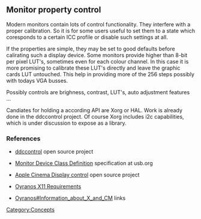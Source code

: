 == Monitor property control ==

Modern monitors contain lots of control functionality. They interfere with a proper calibration. So it is for some users useful to set them to a state which coresponds to a certain ICC profile or disable such settings at all. 

If the properties are simple, they may be set to good defaults before calirating such a display device. Some monitors provide higher than 8-bit per pixel LUT's, sometimes even for each colour channel. In this case it is more promising to calibrate these LUT's directly and leave the graphic cards LUT untouched. This help in providing more of the 256 steps possibly with todays VGA busses.

Possibly controls are brighness, contrast, LUT's, auto adjustment features ...

Candiates for holding a according API are Xorg or HAL. Work is already done in the ddccontrol project. Of course Xorg includes i2c capabilities, which is under discussion to expose as a library.

=== References ===

* [http://ddccontrol.sourceforge.net/ ddccontrol] open source project

* [http://www.usb.org/developers/hidpage/ Monitor Device Class Definition] specification at usb.org

* [http://www.technocage.com/~caskey/acdctl Apple Cinema Display control] open source project

* [[Oyranos X11 Requirements]]

* [[Oyranos#Information_about_X_and_CM]] links



[[Category:Concepts]]